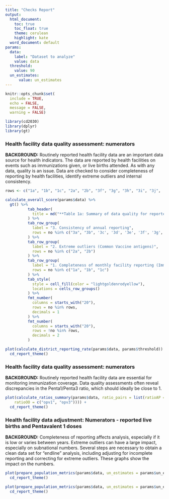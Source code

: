```yaml
---
title: "Checks Report"
output: 
  html_document:
    toc: true
    toc_float: true
    theme: cerulean
    highlight: kate
  word_document: default
params:
  data:
    label: "Dataset to analyze"
    value: data
  threshold:
    value: 90
  un_estimates:
      value: un_estimates
---
```


```r
knitr::opts_chunk$set(
  include = TRUE,
  echo = FALSE,
  message = FALSE,
  warning = FALSE)
```

```r
library(cd2030)
library(dplyr)
library(gt)
```

### Health facility data quality assessment: numerators

**BACKGROUND:** Routinely reported health facility data are an important data source for health indicators. The data are reported by health facilities on events such as immunizations given, or live births attended. As with any data, quality is an issue. Data are checked to consider completeness of reporting by health facilities, identify extreme outliers and internal consistency. 


```r
rows <- c("1a", "1b", "1c", "2a", "2b", "3f", "3g", "3h", "3i", "3j", '4')

calculate_overall_score(params$data) %>% 
  gt() %>%
          tab_header(
            title = md("**Table 1a: Summary of data quality for reported immunization health facility data**")
          ) %>%
          tab_row_group(
            label = "3. Consistency of annual reporting",
            rows = no %in% c("3a", "3b", '3c', '3d', '3e', '3f', '3g', '3h', '3i', '3j')
          ) %>%
          tab_row_group(
            label = "2. Extreme outliers (Common Vaccine antigens)",
            rows = no %in% c("2a", "2b")
          ) %>%
          tab_row_group(
            label = "1. Completeness of monthly facility reporting (Immunization)",
            rows = no %in% c("1a", "1b", "1c")
          ) %>%
          tab_style(
            style = cell_fill(color = "lightgoldenrodyellow"),
            locations = cells_row_groups()
          ) %>%
          fmt_number(
            columns = starts_with("20"),
            rows = no %in% rows,
            decimals = 1
          ) %>%
          fmt_number(
            columns = starts_with("20"),
            rows = !no %in% rows,
            decimals = 2
          )
```

```r
plot(calculate_district_reporting_rate(params$data, params$threshold)) +
  cd_report_theme()
```


### Health facility data quality assessment: numerators

**BACKGROUND:** Routinely reported health facility data are essential for monitoring 
immunization coverage. Data quality assessments often reveal discrepancies in the 
Penta1/Penta3 ratio, which should ideally be close to 1.


```r
plot(calculate_ratios_summary(params$data, ratio_pairs = list(ratioAP = c("anc1", "penta1"), ratioPP = c("penta1", "penta3"),
    ratioOO = c("opv1", "opv3")))) +
  cd_report_theme()
```

### Health facility data adjustment: Numerators - reported live births and Pentavalent 1 doses

**BACKGROUND:** Completeness of reporting affects analysis, especially if it is 
low or varies between years. Extreme outliers can have a large impact, especially
on subnational numbers. Several steps are necessary to obtain a clean data set for
“endline” analysis, including adjusting for incomplete reporting and correcting
for extreme outliers. These graphs show the impact on the numbers.

```r
plot(prepare_population_metrics(params$data, un_estimates = params$un_estimates), metric = 'population') +
  cd_report_theme()
```

```r
plot(prepare_population_metrics(params$data, un_estimates = params$un_estimates), metric = 'births') +
  cd_report_theme()
```

